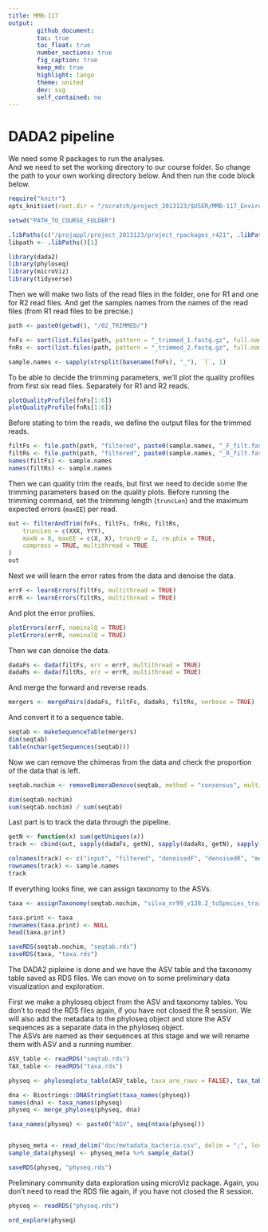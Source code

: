 ```yaml
---
title: MMB-117
output: 
        github_document:
        toc: true
        toc_float: true
        number_sections: true
        fig_caption: true
        keep_md: true
        highlight: tango
        theme: united
        dev: svg
        self_contained: no
---
```


# DADA2 pipeline

We need some R packages to run the analyses.  
And we need to set the working directory to our course folder. So change the path to your own working directory below.
And then run the code block below.  

```r
require("knitr")
opts_knit$set(root.dir = "/scratch/project_2013123/$USER/MMB-117_EnvironmentalMicrobiology")
```

```r
setwd("PATH_TO_COURSE_FOLDER")

.libPaths(c("/projappl/project_2013123/project_rpackages_r421", .libPaths()))
libpath <- .libPaths()[1]

library(dada2)
library(phyloseq)
library(microViz)
library(tidyverse)
```

Then we will make two lists of the read files in the folder, one for R1 and one for R2 read files.
And get the samples names from the names of the read files (from R1 read files to be precise.)

```r
path <- paste0(getwd(), "/02_TRIMMED/")

fnFs <- sort(list.files(path, pattern = "_trimmed_1.fastq.gz", full.names = TRUE))
fnRs <- sort(list.files(path, pattern = "_trimmed_2.fastq.gz", full.names = TRUE))

sample.names <- sapply(strsplit(basename(fnFs), "_"), `[`, 1)
```

To be able to decide the trimming parameters, we'll plot the quality profiles from first six read files. Separately for R1 and R2 reads.

```r
plotQualityProfile(fnFs[1:6])
plotQualityProfile(fnRs[1:6])
```

Before stating to trim the reads, we define the output files for the trimmed reads.
```r
filtFs <- file.path(path, "filtered", paste0(sample.names, "_F_filt.fastq.gz"))
filtRs <- file.path(path, "filtered", paste0(sample.names, "_R_filt.fastq.gz"))
names(filtFs) <- sample.names
names(filtRs) <- sample.names
```

Then we can quality trim the reads, but first we need to decide some the trimming parameters based on the quality plots.
Before running the trimming command, set the trimming length (`truncLen`) and the maximum expected errors (`maxEE`) per read.

```r
out <- filterAndTrim(fnFs, filtFs, fnRs, filtRs,
    truncLen = c(XXX, YYY),
    maxN = 0, maxEE = c(X, X), truncQ = 2, rm.phix = TRUE,
    compress = TRUE, multithread = TRUE
)
out
```

Next we will learn the error rates from the data and denoise the data.
```r
errF <- learnErrors(filtFs, multithread = TRUE)
errR <- learnErrors(filtRs, multithread = TRUE)
```

And plot the error profiles.
```r
plotErrors(errF, nominalQ = TRUE)
plotErrors(errR, nominalQ = TRUE)
```

Then we can denoise the data.
```r
dadaFs <- dada(filtFs, err = errF, multithread = TRUE)
dadaRs <- dada(filtRs, err = errR, multithread = TRUE)
```

And merge the forward and reverse reads.
```r
mergers <- mergePairs(dadaFs, filtFs, dadaRs, filtRs, verbose = TRUE)
```

And convert it to a sequence table.
```r
seqtab <- makeSequenceTable(mergers)
dim(seqtab)
table(nchar(getSequences(seqtab)))
```

Now we can remove the chimeras from the data and check the proportion of the data that is left.

```r
seqtab.nochim <- removeBimeraDenovo(seqtab, method = "consensus", multithread = TRUE, verbose = TRUE)

dim(seqtab.nochim)
sum(seqtab.nochim) / sum(seqtab)
```

Last part is to track the data through the pipeline. 

```r
getN <- function(x) sum(getUniques(x))
track <- cbind(out, sapply(dadaFs, getN), sapply(dadaRs, getN), sapply(mergers, getN), rowSums(seqtab.nochim))

colnames(track) <- c("input", "filtered", "denoisedF", "denoisedR", "merged", "nonchim")
rownames(track) <- sample.names
track
```

If everything looks fine, we can assign taxonomy to the ASVs.

```r
taxa <- assignTaxonomy(seqtab.nochim, "silva_nr99_v138.2_toSpecies_trainset.fa.gz", multithread = TRUE)

taxa.print <- taxa
rownames(taxa.print) <- NULL
head(taxa.print)

saveRDS(seqtab.nochim, "seqtab.rds")
saveRDS(taxa, "taxa.rds")
```

The DADA2 pipleine is done and we have the ASV table and the taxonomy table saved as RDS files.
We can move on to some preliminary data visualization and exploration.

First we make a phyloseq object from the ASV and taxonomy tables. You don't to read the RDS files again, if you have not closed the R session.
We will also add the metadata to the phyloseq object and store the ASV sequences as a separate data in the phyloseq object.  
The ASVs are named as their sequences at this stage and we will rename them with ASV and a running number.  

```r
ASV_table <- readRDS("seqtab.rds")
TAX_table <- readRDS("taxa.rds")

physeq <- phyloseq(otu_table(ASV_table, taxa_are_rows = FALSE), tax_table(as.matrix(TAX_table)))

dna <- Biostrings::DNAStringSet(taxa_names(physeq))
names(dna) <- taxa_names(physeq)
physeq <- merge_phyloseq(physeq, dna)

taxa_names(physeq) <- paste0("ASV", seq(ntaxa(physeq)))


physeq_meta <- read_delim("doc/metadata_bacteria.csv", delim = ";", locale = locale(decimal_mark = ",")) %>% column_to_rownames("Run")
sample_data(physeq) <- physeq_meta %>% sample_data()

saveRDS(physeq, "physeq.rds")
```

Preliminary community data exploration using microViz package. Again, you don't need to read the RDS file again, if you have not closed the R session.

```r
physeq <- readRDS("physeq.rds")

ord_explore(physeq)
```
